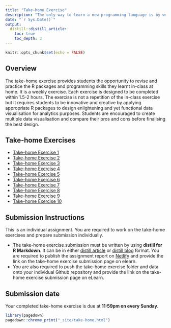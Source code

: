 ```yaml
---
title: "Take-home Exercise"
description: "The only way to learn a new programming language is by writing programs in it. *- Dennis Ritchie*"
date: "`r Sys.Date()`"
output:
  distill::distill_article:
    toc: true
    toc_depth: 3
---
```


```r
knitr::opts_chunk$set(echo = FALSE)
```

## Overview

The take-home exercise provides students the opportunity to revise and practice the R packages and programming skills they learnt in-class at home.  It is a weekly exercise.  Each exercise is designed to be completed within 1.5-2 hours.  The exercise is not a repetition of the in-class exercise but it requires students to be innovative and creative by applying appropriate R packages to design enlightening and yet functional data visualisation for analytics purposes.  Students are encouraged to create multiple data visualisation and compare their pros and cons before finalising the best design.  

## Take-home Exercises 
- [Take-home Exercise 1](TH_EX/TH_EX01.html)
- [Take-home Exercise 2](TH_EX/TH_EX02.html)
- [Take-home Exercise 3](TH_EX/TH_EX03.html)
- [Take-home Exercise 4](TH_EX/TH_EX04.html)
- [Take-home Exercise 5](TH_EX/TH_EX05.html)
- [Take-home Exercise 6](TH_EX/TH_EX06.html)
- [Take-home Exercise 7](TH_EX/TH_EX07.html)
- [Take-home Exercise 8](TH_EX/TH_EX08.html)
- [Take-home Exercise 9](TH_EX/TH_EX09.html)
- [Take-home Exercise 10](TH_EX/TH_EX10.html)


## Submission Instructions 

This is an individual assignment. You are required to work on the take-home exercises and prepare submission individually. 

- The take-home exercise submission must be written by using **distill for R Markdown**.  It can be in either [distill article](https://distill.pub/guide/) or [distill blog ](https://rstudio.github.io/distill/blog.html) format. You are required to publish the assignment report on [Netlify](https://www.netlify.com/) and provide the link on the take-home exercise submission page on elearn. 
- You are also required to push the take-home exercise folder and data onto your individual Github repository and provide the link on the take-home exercise submission page on eLearn.
 
## Submission date 
 
Your completed take-home exercise is due at **11:59pm on every Sunday**.


```r
library(pagedown)
pagedown::chrome_print("_site/take-home.html")
```


